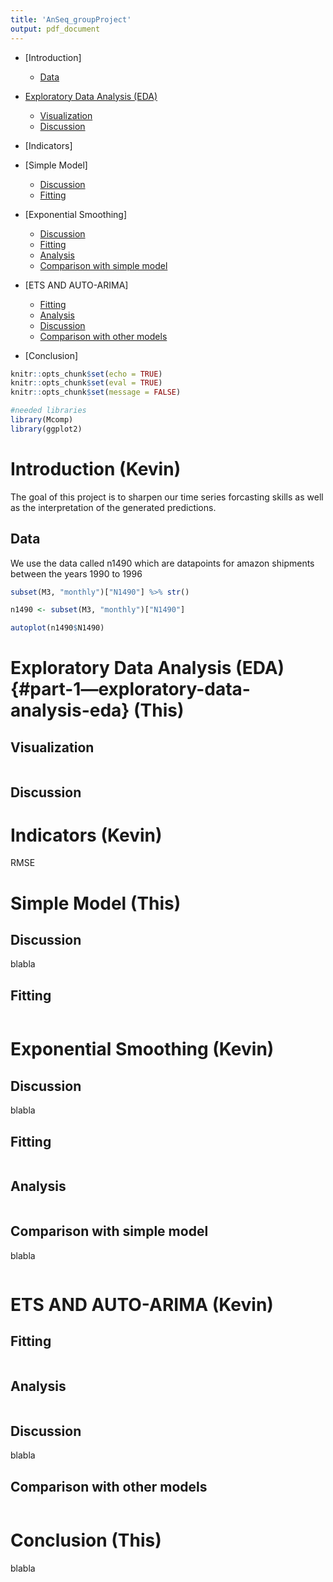 ```yaml
---
title: 'AnSeq_groupProject'
output: pdf_document
---
```


-   [Introduction]

    -   [Data]

-   [Exploratory Data Analysis (EDA)](#part-1---exploratory-data-analysis-eda)

    -   [Visualization]
    -   [Discussion](#discussion-2)

-   [Indicators]

-   [Simple Model]

    -   [Discussion](#discussion-2)
    -   [Fitting](#fitting-1)

-   [Exponential Smoothing]

    -   [Discussion](#discussion-2)
    -   [Fitting](#fitting-1)
    -   [Analysis](#analysis-1)
    -   [Comparison with simple model]

-   [ETS AND AUTO-ARIMA]

    -   [Fitting](#fitting-1)
    -   [Analysis](#analysis-1)
    -   [Discussion](#discussion-2)
    -   [Comparison with other models]

-   [Conclusion]

```r
knitr::opts_chunk$set(echo = TRUE)
knitr::opts_chunk$set(eval = TRUE)
knitr::opts_chunk$set(message = FALSE)

#needed libraries
library(Mcomp)
library(ggplot2)
```

# Introduction (Kevin)

The goal of this project is to sharpen our time series forcasting skills as well as the interpretation of the generated predictions.

## Data

We use the data called n1490 which are datapoints for amazon shipments between the years 1990 to 1996

```r
subset(M3, "monthly")["N1490"] %>% str()

n1490 <- subset(M3, "monthly")["N1490"]

autoplot(n1490$N1490)

```

# Exploratory Data Analysis (EDA) {#part-1---exploratory-data-analysis-eda} (This)

## Visualization

```r

```

## Discussion

# Indicators (Kevin)

RMSE

# Simple Model (This)

## Discussion

blabla

## Fitting

```r

```

# Exponential Smoothing (Kevin)

## Discussion {#discussion-2}

blabla

## Fitting {#fitting-1}

```r




```

## Analysis

```r

```

## Comparison with simple model

blabla

```r

```

# ETS AND AUTO-ARIMA (Kevin)

## Fitting

```r

```

## Analysis {#analysis-1}

```r

```

## Discussion

blabla

## Comparison with other models

```r

```

# Conclusion (This)

blabla
